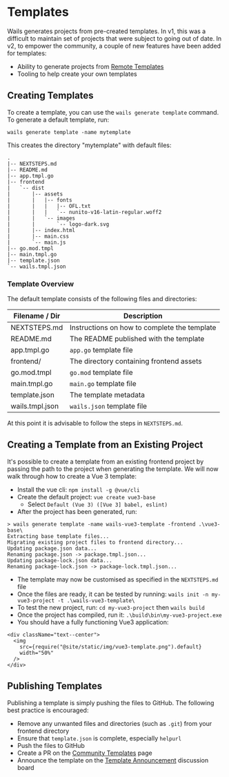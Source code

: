 # Templates

Wails generates projects from pre-created templates. In v1, this was a difficult
to maintain set of projects that were subject to going out of date. In v2, to
empower the community, a couple of new features have been added for templates:

- Ability to generate projects from
  [Remote Templates](../reference/cli.mdx#remote-templates)
- Tooling to help create your own templates

## Creating Templates

To create a template, you can use the `wails generate template` command. To
generate a default template, run:

`wails generate template -name mytemplate `

This creates the directory "mytemplate" with default files:

```shell title=mytemplate/
.
|-- NEXTSTEPS.md
|-- README.md
|-- app.tmpl.go
|-- frontend
|   `-- dist
|       |-- assets
|       |   |-- fonts
|       |   |   |-- OFL.txt
|       |   |   `-- nunito-v16-latin-regular.woff2
|       |   `-- images
|       |       `-- logo-dark.svg
|       |-- index.html
|       |-- main.css
|       `-- main.js
|-- go.mod.tmpl
|-- main.tmpl.go
|-- template.json
`-- wails.tmpl.json
```

### Template Overview

The default template consists of the following files and directories:

| Filename / Dir  | Description                                  |
| --------------- | -------------------------------------------- |
| NEXTSTEPS.md    | Instructions on how to complete the template |
| README.md       | The README published with the template       |
| app.tmpl.go     | `app.go` template file                       |
| frontend/       | The directory containing frontend assets     |
| go.mod.tmpl     | `go.mod` template file                       |
| main.tmpl.go    | `main.go` template file                      |
| template.json   | The template metadata                        |
| wails.tmpl.json | `wails.json` template file                   |

At this point it is advisable to follow the steps in `NEXTSTEPS.md`.

## Creating a Template from an Existing Project

It's possible to create a template from an existing frontend project by passing
the path to the project when generating the template. We will now walk through
how to create a Vue 3 template:

- Install the vue cli: `npm install -g @vue/cli`
- Create the default project: `vue create vue3-base`
  - Select `Default (Vue 3) ([Vue 3] babel, eslint)`
- After the project has been generated, run:

```shell
> wails generate template -name wails-vue3-template -frontend .\vue3-base\
Extracting base template files...
Migrating existing project files to frontend directory...
Updating package.json data...
Renaming package.json -> package.tmpl.json...
Updating package-lock.json data...
Renaming package-lock.json -> package-lock.tmpl.json...
```

- The template may now be customised as specified in the `NEXTSTEPS.md` file
- Once the files are ready, it can be tested by running:
  `wails init -n my-vue3-project -t .\wails-vue3-template\`
- To test the new project, run: `cd my-vue3-project` then `wails build`
- Once the project has compiled, run it: `.\build\bin\my-vue3-project.exe`
- You should have a fully functioning Vue3 application:

```mdx-code-block
<div className="text--center">
  <img
    src={require("@site/static/img/vue3-template.png").default}
    width="50%"
  />
</div>
```

## Publishing Templates

Publishing a template is simply pushing the files to GitHub. The following best
practice is encouraged:

- Remove any unwanted files and directories (such as `.git`) from your frontend
  directory
- Ensure that `template.json` is complete, especially `helpurl`
- Push the files to GitHub
- Create a PR on the [Community Templates](../community/templates.mdx) page
- Announce the template on the
  [Template Announcement](https://github.com/wailsapp/wails/discussions/825)
  discussion board
